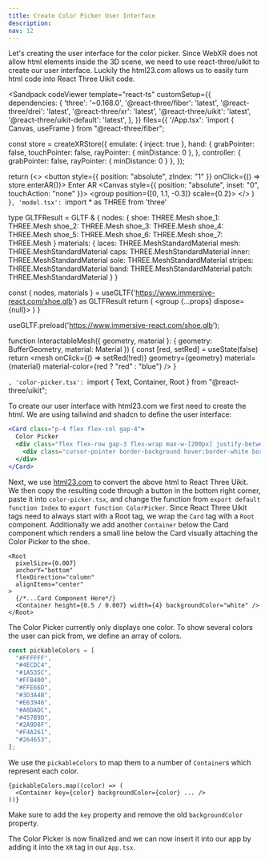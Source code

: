 ```yaml
---
title: Create Color Picker User Interface
description:
nav: 12
---
```


Let's creating the user interface for the color picker. Since WebXR does not allow html elements inside the 3D scene, we need to use react-three/uikit to create our user interface. Luckily the html23.com allows us to easily turn html code into React Three Uikit code.

<Sandpack codeViewer
  template="react-ts"
  customSetup={{
    dependencies: {
      'three': '~0.168.0',
      '@react-three/fiber': 'latest',
      '@react-three/drei': 'latest',
      '@react-three/xr': 'latest',
      '@react-three/uikit': 'latest',
      '@react-three/uikit-default': 'latest',
    },
  }}
  files={{
    '/App.tsx': `import { Canvas, useFrame } from "@react-three/fiber";

const store = createXRStore({ emulate: { inject: true }, hand: {
    grabPointer: false,
    touchPointer: false,
    rayPointer: { minDistance: 0 },
  },
  controller: { grabPointer: false, rayPointer: { minDistance: 0 } }, });

  return (<>
    <button style={{ position: "absolute", zIndex: "1" }} onClick={() => store.enterAR()}>
        Enter AR
    </button>
    <Canvas style={{ position: "absolute", inset: "0", touchAction: "none" }}>
      <XR store={store}>
        <Environment preset="warehouse" />
        <group position={[0, 1.1, -0.3]} scale={0.2}>
          <Model />
        </group>
      </XR>
    </Canvas>
    </>
  )
}`, 'model.tsx': `import * as THREE from 'three'

type GLTFResult = GLTF & {
  nodes: {
    shoe: THREE.Mesh
    shoe_1: THREE.Mesh
    shoe_2: THREE.Mesh
    shoe_3: THREE.Mesh
    shoe_4: THREE.Mesh
    shoe_5: THREE.Mesh
    shoe_6: THREE.Mesh
    shoe_7: THREE.Mesh
  }
  materials: {
    laces: THREE.MeshStandardMaterial
    mesh: THREE.MeshStandardMaterial
    caps: THREE.MeshStandardMaterial
    inner: THREE.MeshStandardMaterial
    sole: THREE.MeshStandardMaterial
    stripes: THREE.MeshStandardMaterial
    band: THREE.MeshStandardMaterial
    patch: THREE.MeshStandardMaterial
  }
}

  const { nodes, materials } = useGLTF('https://www.immersive-react.com/shoe.glb') as GLTFResult
  return (
    <group {...props} dispose={null}>
      <InteractableMesh geometry={nodes.shoe.geometry} material={materials.laces} />
      <InteractableMesh geometry={nodes.shoe_1.geometry} material={materials.mesh} />
      <InteractableMesh geometry={nodes.shoe_2.geometry} material={materials.caps} />
      <InteractableMesh geometry={nodes.shoe_3.geometry} material={materials.inner} />
      <InteractableMesh geometry={nodes.shoe_4.geometry} material={materials.sole} />
      <InteractableMesh
        geometry={nodes.shoe_5.geometry}
        material={materials.stripes}
      />
      <InteractableMesh geometry={nodes.shoe_6.geometry} material={materials.band} />
      <InteractableMesh geometry={nodes.shoe_7.geometry} material={materials.patch} />
    </group>
  )
}

useGLTF.preload('https://www.immersive-react.com/shoe.glb');

function InteractableMesh({ geometry, material }: { geometry: BufferGeometry, material: Material }) {
  const [red, setRed] = useState(false)
  return <mesh onClick={() => setRed(!red)} geometry={geometry} material={material} material-color={red ? "red" : "blue"} />
}

`, 'color-picker.tsx': `import { Text, Container, Root } from "@react-three/uikit";


To create our user interface with html23.com we first need to create the html. We are using tailwind and shadcn to define the user interface:

```jsx
<Card class="p-4 flex flex-col gap-4">
  Color Picker
  <div class="flex flex-row gap-3 flex-wrap max-w-[200px] justify-between">
    <div class="cursor-pointer border-background hover:border-white border-2 w-5 h-5 rounded-full bg-[#ff0000]"></div>
  </div>
</Card>
```

Next, we use [html23.com](https://html23.com) to convert the above html to React Three Uikit. We then copy the resulting code through a button in the bottom right corner, paste it into `color-picker.tsx`, and change the function from `export default function Index` to `export function ColorPicker`. Since React Three Uikit tags need to always start with a Root tag, we wrap the `Card` tag with a `Root` component. Additionally we add another `Container` below the Card component which renders a small line below the Card visually attaching the Color Picker to the shoe.

```tsx
<Root
  pixelSize={0.007}
  anchorY="bottom"
  flexDirection="column"
  alignItems="center"
>
  {/*...Card Component Here*/}
  <Container height={0.5 / 0.007} width={4} backgroundColor="white" />
</Root>
```

The Color Picker currently only displays one color. To show several colors the user can pick from, we define an array of colors.

```ts
const pickableColors = [
  "#FFFFFF",
  "#4ECDC4",
  "#1A535C",
  "#FFB400",
  "#FFE66D",
  "#3D3A4B",
  "#E63946",
  "#A8DADC",
  "#457B9D",
  "#2A9D8F",
  "#F4A261",
  "#264653",
];
```

We use the `pickableColors` to map them to a number of `Container`s which represent each color.

```tsx
{pickableColors.map((color) => (
  <Container key={color} backgroundColor={color} ... />
))}
```

Make sure to add the `key` property and remove the old `backgroundColor` property.

The Color Picker is now finalized and we can now insert it into our app by adding it into the `XR` tag in our `App.tsx`. 
